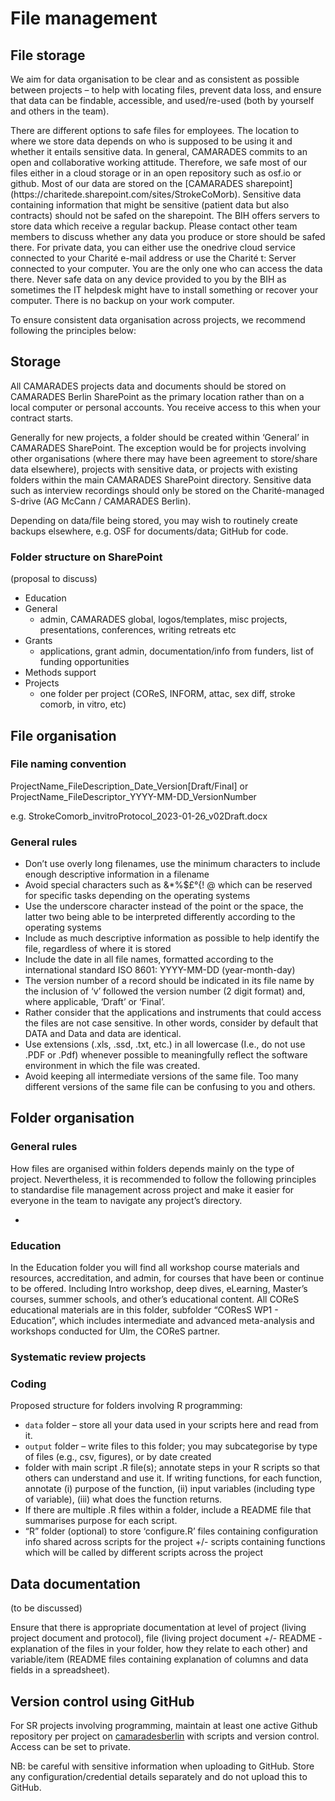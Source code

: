 # File management

## File storage

We aim for data organisation to be clear and as consistent as possible between projects -- to help with locating files, prevent data loss, and ensure that data can be findable, accessible, and used/re-used (both by yourself and others in the team).

There are different options to safe files for employees. The location to where we store data depends on who is supposed to be using it and whether it entails sensitive data. In general, CAMARADES commits to an open and collaborative working attitude. Therefore, we safe most of our files either in a cloud storage or in an open repository such as osf.io or github. Most of our data are stored on the [CAMARADES sharepoint] (https://charitede.sharepoint.com/sites/StrokeCoMorb). Sensitive data containing information that might be sensitive (patient data but also contracts) should not be safed on the sharepoint. The BIH offers servers to store data which receive a regular backup. Please contact other team members to discuss whether any data you produce or store should be safed there. For private data, you can either use the onedrive cloud service connected to your Charité e-mail address or use the Charité t: Server connected to your computer. You are the only one who can access the data there. Never safe data on any device provided to you by the BIH as sometimes the IT helpdesk might have to install something or recover your computer. There is no backup on your work computer.

To ensure consistent data organisation across projects, we recommend following the principles below:

## Storage

All CAMARADES projects data and documents should be stored on CAMARADES Berlin SharePoint as the primary location rather than on a local computer or personal accounts. You receive access to this when your contract starts. 

Generally for new projects, a folder should be created within 'General' in CAMARADES SharePoint. The exception would be for projects involving other organisations (where there may have been agreement to store/share data elsewhere), projects with sensitive data, or projects with existing folders within the main CAMARADES SharePoint directory.
Sensitive data such as interview recordings should only be stored on the Charité-managed S-drive (AG McCann / CAMARADES Berlin).

Depending on data/file being stored, you may wish to routinely create backups elsewhere, e.g. OSF for documents/data; GitHub for code.

### Folder structure on SharePoint
(proposal to discuss)

- Education
- General
  - admin, CAMARADES global, logos/templates, misc projects, presentations, conferences, writing retreats etc
- Grants
  - applications, grant admin, documentation/info from funders, list of funding opportunities
- Methods support
- Projects
  - one folder per project (COReS, INFORM, attac, sex diff, stroke comorb, in vitro, etc)

## File organisation

### File naming convention

ProjectName_FileDescription_Date_Version[Draft/Final] or ProjectName_FileDescriptor_YYYY-MM-DD_VersionNumber

e.g. StrokeComorb_invitroProtocol_2023-01-26_v02Draft.docx

### General rules 

- Don't use overly long filenames, use the minimum characters to include enough descriptive information in a filename
- Avoid special characters such as &*%$£°{! @ which can be reserved for specific tasks depending on the operating systems
- Use the underscore character instead of the point or the space, the latter two being able to be interpreted differently according to the operating systems
- Include as much descriptive information as possible to help identify the file, regardless of where it is stored
- Include the date in all file names, formatted according to the international standard ISO 8601: YYYY-MM-DD (year-month-day)
- The version number of a record should be indicated in its file name by the inclusion of 'v' followed the version number (2 digit format) and, where applicable, 'Draft' or 'Final'.
- Rather consider that the applications and instruments that could access the files are not case sensitive. In other words, consider by default that DATA and Data and data are identical.
- Use extensions (.xls, .ssd, .txt, etc.) in all lowercase (I.e., do not use .PDF or .Pdf) whenever possible to meaningfully reflect the software environment in which the file was created.
- Avoid keeping all intermediate versions of the same file. Too many different versions of the same file can be confusing to you and others.

## Folder organisation

### General rules

How files are organised within folders depends mainly on the type of project. Nevertheless, it is recommended to follow the following principles to standardise file management across project and make it easier for everyone in the team to navigate any project's directory.

- 

### Education 
In the Education folder you will find all workshop course materials and resources, accreditation, and admin, for courses that have been or continue to be offered. Including Intro workshop, deep dives, eLearning, Master's courses, summer schools, and other's educational content. All COReS educational materials are in this folder, subfolder "COResS WP1 - Education", which includes intermediate and advanced meta-analysis and workshops conducted for Ulm, the COReS partner. 

### Systematic review projects

### Coding

Proposed structure for folders involving R programming:

- `data` folder -- store all your data used in your scripts here and read from it.
- `output` folder -- write files to this folder; you may subcategorise by type of files (e.g., csv, figures), or by date created
- folder with main script .R file(s); annotate steps in your R scripts so that others can understand and use it. If writing functions, for each function, annotate (i) purpose of the function, (ii) input variables (including type of variable), (iii) what does the function returns.
- If there are multiple .R files within a folder, include a README file that summarises purpose for each script.
- “R” folder (optional) to store ‘configure.R’ files containing configuration info shared across scripts for the project +/- scripts containing functions which will be called by different scripts across the project

## Data documentation

(to be discussed)

Ensure that there is appropriate documentation at level of project (living project document and protocol), file (living project document +/- README - explanation of the files in your folder, how they relate to each other) and variable/item (README files containing explanation of columns and data fields in a spreadsheet).

## Version control using GitHub

For SR projects involving programming, maintain at least one active Github repository per project on [camaradesberlin](https://github.com/camaradesberlin/) with scripts and version control. Access can be set to private.

NB: be careful with sensitive information when uploading to GitHub. Store any configuration/credential details separately and do not upload this to GitHub.
